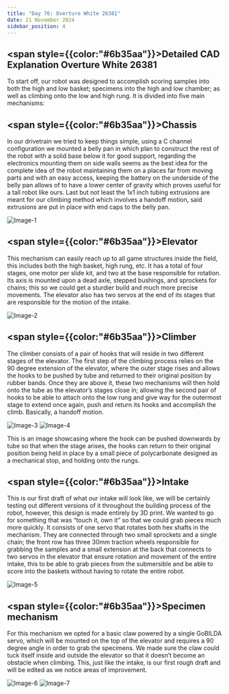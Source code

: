 ```yaml
---
title: "Day 76: Overture White 26381"
date: 21 November 2024
sidebar_position: 4
---
```


## <span style={{color:"#6b35aa"}}>Detailed CAD Explanation Overture White 26381</span>

To start off, our robot was designed to accomplish scoring samples into both the high and low basket; specimens into the high and low chamber; as well as climbing onto the low and high rung. It is divided into five main mechanisms:

## <span style={{color:"#6b35aa"}}>Chassis</span>

In our drivetrain we tried to keep things simple, using a C channel configuration we mounted a belly pan in which plan to construct the rest of the robot with a solid base below it for good support, regarding the electronics mounting them on side walls seems as the best idea for the complete idea of the robot maintaining them on a places far from moving parts and with an easy access, keeping the battery on the underside of the belly pan allows of to have a lower center of gravity which proves useful for a tall robot like ours. Last but not least the 1x1 inch tubing extrusions are meant for our climbing method which involves a handoff motion, said extrusions are put in place with end caps to the belly pan.

![Image-1](Image-1.jpeg)

## <span style={{color:"#6b35aa"}}>Elevator</span>

This mechanism can easily reach up to all game structures inside the field, this includes both the high basket, high rung, etc. It has a total of four stages, one motor per slide kit, and two at the base responsible for rotation. Its axis is mounted upon a dead axle, stepped bushings, and sprockets for chains; this so we could get a sturdier build and much more precise movements. The elevator also has two servos at the end of its stages that are responsible for the motion of the intake.

![Image-2](Image-2.jpeg)

## <span style={{color:"#6b35aa"}}>Climber</span>

The climber consists of a pair of hooks that will reside in two different stages of the elevator. The first step of the climbing process relies on the 90 degree extension of the elevator, where the outer stage rises and allows the hooks to be pushed by tube and returned to their original position by rubber bands. Once they are above it, these two mechanisms will then hold onto the tube as the elevator’s stages close in; allowing the second pair of hooks to be able to attach onto the low rung and give way for the outermost stage to extend once again, push and return its hooks and accomplish the climb. Basically, a handoff motion.

![Image-3](Image-3.jpeg)
![Image-4](Image-4.jpeg)

This is an image showcasing where the hook can be pushed downwards by tube so that when the stage arises, the hooks can return to their original position being held in place by a small piece of polycarbonate designed as a mechanical stop, and holding onto the rungs.

## <span style={{color:"#6b35aa"}}>Intake</span>

This is our first draft of what our intake will look like, we will be certainly testing out different versions of it throughout the building process of the robot, however, this design is made entirely by 3D print. We wanted to go for something that was “touch it, own it” so that we could grab pieces much more quickly. It consists of one servo that rotates both hex shafts in the mechanism. They are connected through two small sprockets and a single chain; the front row has three 30mm traction wheels responsible for grabbing the samples and a small extension at the back that connects to two servos in the elevator that ensure rotation and movement of the entire intake, this to be able to grab pieces from the submersible and be able to score into the baskets without having to rotate the entire robot.

![Image-5](Image-5.jpeg)

## <span style={{color:"#6b35aa"}}>Specimen mechanism</span>

For this mechanism we opted for a basic claw powered by a single GoBILDA servo, which will be mounted on the top of the elevator and requires a 90 degree angle in order to grab the specimens. We made sure the claw could tuck itself inside and outside the elevator so that it doesn’t become an obstacle when climbing. This, just like the intake, is our first rough draft and will be edited as we notice areas of improvement.

![Image-6](Image-6.jpeg)
![Image-7](Image-7.jpeg)
